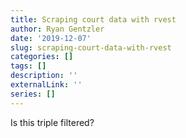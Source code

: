 ```yaml
---
title: Scraping court data with rvest
author: Ryan Gentzler
date: '2019-12-07'
slug: scraping-court-data-with-rvest
categories: []
tags: []
description: ''
externalLink: ''
series: []
---
```


Is this triple filtered?